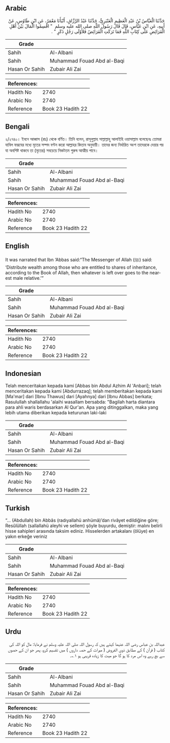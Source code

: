 ## Arabic


<div dir="rtl" lang="ar" style={{fontSize:'larger',backgroundColor:'#f8f9fa',padding:20}}>
حَدَّثَنَا الْعَبَّاسُ بْنُ عَبْدِ الْعَظِيمِ الْعَنْبَرِيُّ، حَدَّثَنَا عَبْدُ الرَّزَّاقِ، أَنْبَأَنَا مَعْمَرٌ، عَنِ ابْنِ طَاوُسٍ، عَنْ أَبِيهِ، عَنِ ابْنِ عَبَّاسٍ، قَالَ قَالَ رَسُولُ اللَّهِ صلى الله عليه وسلم ‏ "‏ اقْسِمُوا الْمَالَ بَيْنَ أَهْلِ الْفَرَائِضِ عَلَى كِتَابِ اللَّهِ فَمَا تَرَكَتِ الْفَرَائِضُ فَلأَوْلَى رَجُلٍ ذَكَرٍ ‏"‏ ‏.‏
</div>
<div style={{backgroundColor:'#f8f9fa',padding:20, marginBottom: 10}}><table> <thead> <tr> <th>Grade</th> <th></th> </tr> </thead> <tbody> <tr><td>Sahih</td><td>Al-Albani</td></tr><tr><td>Sahih</td><td>Muhammad Fouad Abd al-Baqi</td></tr><tr><td>Hasan Or Sahih</td><td>Zubair Ali Zai</td></tr></tbody></table><table> <thead> <tr> <th>References:</th> <th></th> </tr> </thead> <tbody><tr><td>Hadith No</td><td>2740</td></tr><tr><td>Arabic No</td><td>2740</td></tr><tr><td>Reference</td><td>Book 23 Hadith 22</td></tr></tbody></table></div>

## Bengali


<div dir="ltr" lang="bn" style={{fontSize:'larger',backgroundColor:'#f8f9fa',padding:20}}>
২/২৭৪০। ইবনে আব্বাস (রাঃ) থেকে বর্ণিত। তিনি বলেন, রাসূলুল্লাহ সাল্লাল্লাহু আলাইহি ওয়াসাল্লাম বলেছেনঃ তোমরা যাবিল ফরূযের মধ্যে মৃতের সম্পদ বণ্টন করো আল্লাহর কিতাব অনুযায়ী। তাদের জন্য নির্ধারিত অংশ তাদেরকে দেয়ার পর যা অবশিষ্ট থাকবে তা (মৃতের) সবচেয়ে নিকটতম পুরুষ আত্মীয় পাবে।
</div>
<div style={{backgroundColor:'#f8f9fa',padding:20, marginBottom: 10}}><table> <thead> <tr> <th>Grade</th> <th></th> </tr> </thead> <tbody> <tr><td>Sahih</td><td>Al-Albani</td></tr><tr><td>Sahih</td><td>Muhammad Fouad Abd al-Baqi</td></tr><tr><td>Hasan Or Sahih</td><td>Zubair Ali Zai</td></tr></tbody></table><table> <thead> <tr> <th>References:</th> <th></th> </tr> </thead> <tbody><tr><td>Hadith No</td><td>2740</td></tr><tr><td>Arabic No</td><td>2740</td></tr><tr><td>Reference</td><td>Book 23 Hadith 22</td></tr></tbody></table></div>

## English


<div dir="ltr" lang="en" style={{fontSize:'larger',backgroundColor:'#f8f9fa',padding:20}}>
It was narrated that Ibn ‘Abbas said:“The Messenger of Allah (ﷺ) said: ‘Distribute wealth among those who are entitled to shares of inheritance, according to the Book of Allah, then whatever is left over goes to the nearest male relative.’”
</div>
<div style={{backgroundColor:'#f8f9fa',padding:20, marginBottom: 10}}><table> <thead> <tr> <th>Grade</th> <th></th> </tr> </thead> <tbody> <tr><td>Sahih</td><td>Al-Albani</td></tr><tr><td>Sahih</td><td>Muhammad Fouad Abd al-Baqi</td></tr><tr><td>Hasan Or Sahih</td><td>Zubair Ali Zai</td></tr></tbody></table><table> <thead> <tr> <th>References:</th> <th></th> </tr> </thead> <tbody><tr><td>Hadith No</td><td>2740</td></tr><tr><td>Arabic No</td><td>2740</td></tr><tr><td>Reference</td><td>Book 23 Hadith 22</td></tr></tbody></table></div>

## Indonesian


<div dir="ltr" lang="id" style={{fontSize:'larger',backgroundColor:'#f8f9fa',padding:20}}>
Telah menceritakan kepada kami [Abbas bin Abdul Azhim Al 'Anbari]; telah menceritakan kepada kami [Abdurrazaq]; telah memberitakan kepada kami [Ma'mar] dari [Ibnu Thawus] dari [Ayahnya] dari [Ibnu Abbas] berkata; Rasulullah shallallahu 'alaihi wasallam bersabda: "Bagilah harta diantara para ahli waris berdasarkan Al Qur'an. Apa yang ditinggalkan, maka yang lebih utama diberikan kepada keturunan laki-laki
</div>
<div style={{backgroundColor:'#f8f9fa',padding:20, marginBottom: 10}}><table> <thead> <tr> <th>Grade</th> <th></th> </tr> </thead> <tbody> <tr><td>Sahih</td><td>Al-Albani</td></tr><tr><td>Sahih</td><td>Muhammad Fouad Abd al-Baqi</td></tr><tr><td>Hasan Or Sahih</td><td>Zubair Ali Zai</td></tr></tbody></table><table> <thead> <tr> <th>References:</th> <th></th> </tr> </thead> <tbody><tr><td>Hadith No</td><td>2740</td></tr><tr><td>Arabic No</td><td>2740</td></tr><tr><td>Reference</td><td>Book 23 Hadith 22</td></tr></tbody></table></div>

## Turkish


<div dir="ltr" lang="tr" style={{fontSize:'larger',backgroundColor:'#f8f9fa',padding:20}}>
“... (Abdullah) bin Abbâs (radıyallahü anhümâ)’dan rivâyet edildiğine göre; Resûlüllah (sallallahü aleyhi ve sellem) şöyle buyurdu, demiştir: malını belirli hisse sahipleri arasında taksim ediniz. Hisselerden artakalanı (ölüye) en yakın erkeğe veriniz
</div>
<div style={{backgroundColor:'#f8f9fa',padding:20, marginBottom: 10}}><table> <thead> <tr> <th>Grade</th> <th></th> </tr> </thead> <tbody> <tr><td>Sahih</td><td>Al-Albani</td></tr><tr><td>Sahih</td><td>Muhammad Fouad Abd al-Baqi</td></tr><tr><td>Hasan Or Sahih</td><td>Zubair Ali Zai</td></tr></tbody></table><table> <thead> <tr> <th>References:</th> <th></th> </tr> </thead> <tbody><tr><td>Hadith No</td><td>2740</td></tr><tr><td>Arabic No</td><td>2740</td></tr><tr><td>Reference</td><td>Book 23 Hadith 22</td></tr></tbody></table></div>

## Urdu


<div dir="rtl" lang="ur" style={{fontSize:'larger',backgroundColor:'#f8f9fa',padding:20}}>
عبداللہ بن عباس رضی اللہ عنہما کہتے ہیں کہ رسول اللہ صلی اللہ علیہ وسلم نے فرمایا: مال کو اللہ کی کتاب ( قرآن ) کے مطابق ذوی الفروض ( میراث کے حصہ داروں ) میں تقسیم کرو، پھر جو ان کے حصوں سے بچ رہے وہ اس مرد کا ہو گا جو میت کا زیادہ قریبی ہو ۱؎۔
</div>
<div style={{backgroundColor:'#f8f9fa',padding:20, marginBottom: 10}}><table> <thead> <tr> <th>Grade</th> <th></th> </tr> </thead> <tbody> <tr><td>Sahih</td><td>Al-Albani</td></tr><tr><td>Sahih</td><td>Muhammad Fouad Abd al-Baqi</td></tr><tr><td>Hasan Or Sahih</td><td>Zubair Ali Zai</td></tr></tbody></table><table> <thead> <tr> <th>References:</th> <th></th> </tr> </thead> <tbody><tr><td>Hadith No</td><td>2740</td></tr><tr><td>Arabic No</td><td>2740</td></tr><tr><td>Reference</td><td>Book 23 Hadith 22</td></tr></tbody></table></div>